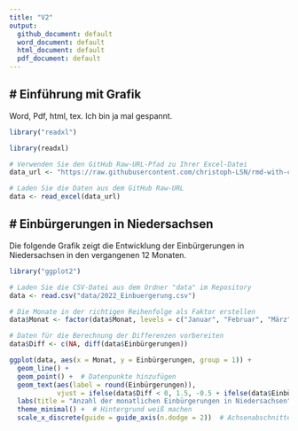 ```yaml
---
title: "V2"
output: 
  github_document: default
  word_document: default
  html_document: default
  pdf_document: default
---
```


# Einführung mit Grafik
---

Word, Pdf, html, tex. Ich bin ja mal gespannt.


```r
library("readxl")

library(readxl)

# Verwenden Sie den GitHub Raw-URL-Pfad zu Ihrer Excel-Datei
data_url <- "https://raw.githubusercontent.com/christoph-LSN/rmd-with-ci/blob/master/data/2022_Einbuergerung.xlsx"

# Laden Sie die Daten aus dem GitHub Raw-URL
data <- read_excel(data_url)

```

# Einbürgerungen in Niedersachsen
---

Die folgende Grafik zeigt die Entwicklung der Einbürgerungen in Niedersachsen in den vergangenen 12 Monaten.

```r
library("ggplot2")

# Laden Sie die CSV-Datei aus dem Ordner "data" im Repository
data <- read.csv("data/2022_Einbuergerung.csv")

# Die Monate in der richtigen Reihenfolge als Faktor erstellen
data$Monat <- factor(data$Monat, levels = c("Januar", "Februar", "März", "April", "Mai", "Juni", "Juli", "August", "September", "Oktober", "November", "Dezember"))

# Daten für die Berechnung der Differenzen vorbereiten
data$Diff <- c(NA, diff(data$Einbürgerungen))

ggplot(data, aes(x = Monat, y = Einbürgerungen, group = 1)) +
  geom_line() +
  geom_point() +  # Datenpunkte hinzufügen
  geom_text(aes(label = round(Einbürgerungen)), 
            vjust = ifelse(data$Diff < 0, 1.5, -0.5 + ifelse(data$Einbürgerungen < 500, 0.4, ifelse(data$Monat == "Januar", 2.2, 0)))) +
  labs(title = "Anzahl der monatlichen Einbürgerungen in Niedersachsen", x = "Monat", y = "Einbürgerungen") +
  theme_minimal() +  # Hintergrund weiß machen
  scale_x_discrete(guide = guide_axis(n.dodge = 2))  # Achsenabschnitte breiter machen

```

